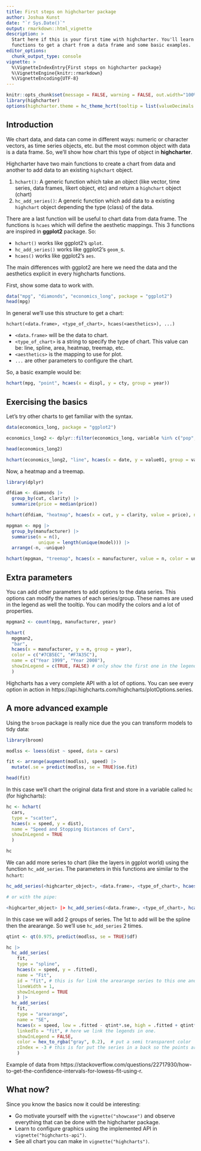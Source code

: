 ```yaml
---
title: First steps on highcharter package
author: Joshua Kunst
date: "`r Sys.Date()`"
output: rmarkdown::html_vignette
description: >
  Start here if this is your first time with highcharter. You'll learn the main   
  functions to get a chart from a data frame and some basic examples.
editor_options: 
  chunk_output_type: console
vignette: >
  %\VignetteIndexEntry{First steps on highcharter package}
  %\VignetteEngine{knitr::rmarkdown}
  %\VignetteEncoding{UTF-8}   
---
```


<script>
$(document).ready(function(){ 
  el = $(".page-header > h1")
  icon = "rocket"
  text = el.text()
  text_new = "<span class=\"fa fa-" + icon  + "\"></span> " + text
  el.html(text_new) 
}) ;
</script>

```r
knitr::opts_chunk$set(message = FALSE, warning = FALSE, out.width="100%")
library(highcharter)
options(highcharter.theme = hc_theme_hcrt(tooltip = list(valueDecimals = 2)))
```

## Introduction

We chart data, and data can come in different ways: numeric or character vectors,
as time series objects, etc. but the most common object with data is a data 
frame. So, we'll show how  chart this type of object in __highcharter__.

Highcharter have two main functions to create a chart from data and another
to add data to an existing `highchart` object.

1. `hchart()`: A generic function which take an object (like vector, time series,
data frames, likert object, etc) and return a `highchart` object (chart)
2. `hc_add_series()`: A generic function which add data to a existing
`highchart` object depending the type (class) of the data.

There are a last function will be useful to chart data from data frame. The 
functions is `hcaes` which will define the aesthetic mappings. This 3 functions
are inspired in __ggplot2__ package. So:

- `hchart()` works like ggplot2's `qplot`.
- `hc_add_series()` works like ggplot2's `geom_`s.
- `hcaes()` works like ggplot2's `aes`.

The main differences with ggplot2 are here we need the data and the aesthetics
explicit in every highcharts functions. 

First, show some data to work with.

```r
data("mpg", "diamonds", "economics_long", package = "ggplot2")
head(mpg)
```

In general we'll use this structure to get a chart:

```
hchart(<data.frame>, <type_of_chart>, hcaes(<aesthetics>), ...)
```

- `<data.frame>` will be the data to chart.
- `<type_of_chart>` is a string to specify the type of chart. This value can 
be: line, spline, area, heatmap, treemap, etc.
- `<aesthetics>` is the mapping to use for plot.
- `...` are other parameters to configure the chart.

So, a basic example would be:

```r
hchart(mpg, "point", hcaes(x = displ, y = cty, group = year))
```

## Exercising the basics

Let's try other charts to get familiar with the syntax.

```r
data(economics_long, package = "ggplot2")

economics_long2 <- dplyr::filter(economics_long, variable %in% c("pop", "uempmed", "unemploy"))

head(economics_long2)

hchart(economics_long2, "line", hcaes(x = date, y = value01, group = variable))
```

Now, a heatmap and a treemap.

```r
library(dplyr)

dfdiam <- diamonds |> 
  group_by(cut, clarity) |>
  summarize(price = median(price))

hchart(dfdiam, "heatmap", hcaes(x = cut, y = clarity, value = price), name = "Median Price") 

mpgman <- mpg |> 
  group_by(manufacturer) |> 
  summarise(n = n(),
            unique = length(unique(model))) |> 
  arrange(-n, -unique)

hchart(mpgman, "treemap", hcaes(x = manufacturer, value = n, color = unique))
```

## Extra parameters

You can add other parameters to add options to the data series. This options
can modify the names of each series/group. These names are used in the legend
as well the tooltip. You can modify the colors and a lot of properties.

```r
mpgman2 <- count(mpg, manufacturer, year)

hchart(
  mpgman2, 
  "bar",
  hcaes(x = manufacturer, y = n, group = year),
  color = c("#7CB5EC", "#F7A35C"),
  name = c("Year 1999", "Year 2008"),
  showInLegend = c(TRUE, FALSE) # only show the first one in the legend
  )
```

Highcharts has a very complete API with a lot of options. You can 
see every option in action in https://api.highcharts.com/highcharts/plotOptions.series.

## A more advanced example

Using the `broom` package is really nice due the you can transform 
models to tidy data:

```r
library(broom)

modlss <- loess(dist ~ speed, data = cars)

fit <- arrange(augment(modlss), speed) |> 
  mutate(.se = predict(modlss, se = TRUE)$se.fit)

head(fit)
```

In this case we'll chart the original data first and store in a variable called
`hc` (for highcharts):

```r
hc <- hchart(
  cars,
  type = "scatter",
  hcaes(x = speed, y = dist),
  name = "Speed and Stopping Distances of Cars",
  showInLegend = TRUE
  )

hc
```

We can add more series to chart (like the layers in ggplot world) using the
function `hc_add_series`. The parameters in this functions are similar to
the `hchart`:


```r
hc_add_series(<highcarter_object>, <data.frame>, <type_of_chart>, hcaes(<aesthetics>), ...)

# or with the pipe:

<highcarter_object> |> hc_add_series(<data.frame>, <type_of_chart>, hcaes(<aesthetics>), ...)

```

In this case we will add 2 groups of series. The 1st to add will be the 
spline then the arearange. So we'll use `hc_add_series` 2 times.

```r
qtint <- qt(0.975, predict(modlss, se = TRUE)$df)

hc |>
  hc_add_series(
    fit,
    type = "spline",
    hcaes(x = speed, y = .fitted),
    name = "Fit",
    id = "fit", # this is for link the arearange series to this one and have one legend
    lineWidth = 1,
    showInLegend = TRUE
    ) |> 
  hc_add_series(
    fit,
    type = "arearange",
    name = "SE",
    hcaes(x = speed, low = .fitted - qtint*.se, high = .fitted + qtint*.se),
    linkedTo = "fit", # here we link the legends in one.
    showInLegend = FALSE,
    color = hex_to_rgba("gray", 0.2),  # put a semi transparent color
    zIndex = -3 # this is for put the series in a back so the points are showed first
    )
```

Example of data from https://stackoverflow.com/questions/22717930/how-to-get-the-confidence-intervals-for-lowess-fit-using-r.

## What now?

Since you know the basics now it could be interesting:

- Go motivate yourself with the `vignette("showcase")` and observe everything that can be 
done with the highcharter package.
- Learn to configure graphics using the implemented API in `vignette("highcharts-api")`.
- See all chart you can make in `vignette("highcharts")`.

